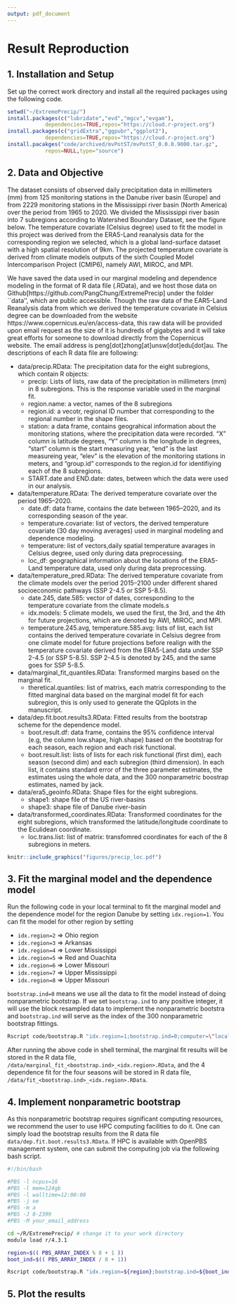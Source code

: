 ```yaml
---
output: pdf_document
---
```


# Result Reproduction
## 1. Installation and Setup
Set up the correct work directory and install all the required packages using the following code.

```r
setwd("~/ExtremePrecip/")
install.packages(c("lubridate","evd","mgcv","evgam"),
            dependencies=TRUE,repos="https://cloud.r-project.org")
install.packages(c("gridExtra","ggpubr","ggplot2"),
            dependencies=TRUE,repos="https://cloud.r-project.org")
install.pacakges("code/archived/mvPotST/mvPotST_0.0.0.9000.tar.gz",
            repos=NULL,type="source")
```

## 2. Data and Objective
The dataset consists of observed daily precipitation data in millimeters (mm) from 125 monitoring stations in the Danube river basin (Europe) and from 2229 monitoring stations in the Mississippi river basin (North America) over the period from 1965 to 2020. We divided the Mississippi river basin into 7 subregions according to Watershed Boundary Dataset, see the figure below. The temperature covariate (Celsius degree) used to fit the model in this project was derived from the ERA5-Land reanalysis data for the corresponding region we selected, which is a global land-surface dataset with a high spatial resolution of 9km. The projected temperature covariate is derived from climate models outputs of the sixth Coupled Model Intercomparison Project (CMIP6), namely AWI, MIROC, and MPI.

We have saved the data used in our marginal modeling and dependence modeling in the format of R data file (.RData), and we host those data on Github[https://github.com/PangChung/ExtremePrecip] under the folder ``data'', which are public accessible. Though the raw data of the EAR5-Land Reanalysis data from which we derived the temperature covariate in Celsius degree can be downloaded from the website https://www.copernicus.eu/en/access-data, this raw data will be provided upon email request as the size of it is hundreds of gigabytes and it will take great efforts for someone to download directly from the Copernicus website. The email address is peng[dot]zhong[at]unsw[dot]edu[dot]au. The descriptions of each R data file are following:

* data/precip.RData: The precipitation data for the eight subregions, which contain R objects:
   + precip: Lists of lists, raw data of the precipitation in millimeters (mm) in 8 subregions. This is the response variable used in the marginal fit. 
   + region.name: a vector, names of the 8 subregions
   + region.id: a vecotr, regional ID number that corresponding to the regional number in the shape files.
   + station: a data frame, contains geograhical information about the monitoring stations, where the precipitation data were recorded. "X" column is latitude degrees, "Y" column is the longitude in degrees, "start" column is the start measuring year, "end" is the last measureing year, "elev" is the elevation of the monitoring stations in meters, and "group.id" corresponds to the region.id for identifiying each of the 8 subregions.  
   + START.date and END.date: dates, between which the data were used in our analysis. 
* data/temperature.RData: The derived temperature covariate over the period 1965--2020.
    + date.df: data frame, contains the date between 1965--2020, and its corresponding season of the year. 
    + temperature.covariate: list of vectors, the derived temperature covariate (30 day moving averages) used in marginal modeling and dependence modeling.
    + temperature: list of vectors,daily spatial temperature avarages in Celsius degree, used only during data preprocessing. 
    + loc_df: geographical information about the locations of the ERA5-Land temperature data, used only during data preprocessing. 
* data/temperature_pred.RData: The derived temperature covariate from the climate models over the period 2015--2100 under different shared socioeconomic pathways (SSP 2-4.5 or SSP 5-8.5).
    + date.245, date.585: vector of dates, corresponding to the temperature covariate from the climate models.s 
    + idx.models: 5 climate models, we used the first, the 3rd, and the 4th for future projections, which are denoted by AWI, MIROC, and MPI. 
    + temperature.245.avg, temperature.585.avg: lists of list, each list contains the derived temperature covariate in Celsius degree from one climate model for future projections before realign with the temperature covariate derived from the ERA5-Land data under SSP 2-4.5 (or SSP 5-8.5). SSP 2-4.5 is denoted by 245, and the same goes for SSP 5-8.5.    
* data/marginal_fit_quantiles.RData: Transformed margins based on the marginal fit. 
    + theretical.quantiles: list of matrixs, each matrix corresponding to the fitted marginal data based on the marginal model fit for each subregion, this is only used to generate the QQplots in the manuscript. 
* data/dep.fit.boot.results3.RData: Fitted results from the bootstrap scheme for the dependence model.
    + boot.result.df: data frame, contains the 95\% confidence interval (e.g, the column low.shape, high.shape) based on the bootstrap for each season, each region and each risk functional. 
    + boot.result.list: lists of lists for each risk functional (first dim), each season (second dim) and each subregion (third dimension). In each list, it contains standard error of the three parameter estimates,  the estimates using the whole data, and the 300 nonparametric boostrap estimates, named by jack.  
* data/era5_geoinfo.RData: Shape files for the eight subregions. 
    + shape1: shape file of the US river-basins
    + shape3: shape file of Danube river-basin
* data/transformed_coordinates.RData: Transformed coordinates for the eight subregions, which transformed the latitude/longitude coordinate to the Eculidean coordinate.  
    + loc.trans.list: list of matrix: transfomred coordinates for each of the 8 subregions in meters. 

```r
knitr::include_graphics("figures/precip_loc.pdf")
```

## 3. Fit the marginal model and the dependence model
Run the following code in your local terminal to fit the marginal model and the dependence model for the region Danube by setting `idx.region=1`. You can fit the model for other region by setting

* `idx.region=2` $\Rightarrow$ Ohio region
* `idx.region=3` $\Rightarrow$ Arkansas
* `idx.region=4` $\Rightarrow$ Lower Mississippi
* `idx.region=5` $\Rightarrow$ Red and Ouachita
* `idx.region=6` $\Rightarrow$ Lower Missouri
* `idx.region=7` $\Rightarrow$ Upper Mississippi
* `idx.region=8` $\Rightarrow$ Upper Missouri

`bootstrap.ind=0` means we use all the data to fit the model instead of doing nonparametric bootstrap. If we set `bootstrap.ind` to any positive integer, it will use the block resampled data to implement the nonparametric bootstra and `bootstrap.ind` will serve as the index of the 300 nonparametric bootstrap fittings.

```bash
Rscript code/bootstrap.R "idx.region=1;bootstrap.ind=0;computer=\"local\""
```

After running the above code in shell terminal, the marginal fit results will be stored in the R data file, `/data/marginal_fit_<bootstrap.ind>_<idx.region>.RData`, and the 4 dependence fit for the four seasons will be stored in R data file, `/data/fit_<bootstrap.ind>_<idx.region>.RData`.

## 4. Implement nonparametric bootstrap 
As this nonparametric bootstrap requires significant computing resources, we recommend the user to use HPC computing facilities to do it. One can simply load the bootstrap results from the R data file `data/dep.fit.boot.results3.RData`. If HPC is available with OpenPBS management system, one can submit the computing job via the following bash script.

```bash
#!/bin/bash

#PBS -l ncpus=16
#PBS -l mem=124gb
#PBS -l walltime=12:00:00
#PBS -j oe 
#PBS -m a
#PBS -J 0-2399
#PBS -M your_email_address

cd ~/R/ExtremePrecip/ # change it to your work directory 
module load r/4.3.1

region=$(( PBS_ARRAY_INDEX % 8 + 1 ))
boot_ind=$(( PBS_ARRAY_INDEX / 8 + 1))

Rscript code/bootstrap.R "idx.region=${region};bootstrap.ind=${boot_ind};computer=\"hpc\"" 
```

## 5. Plot the results
 